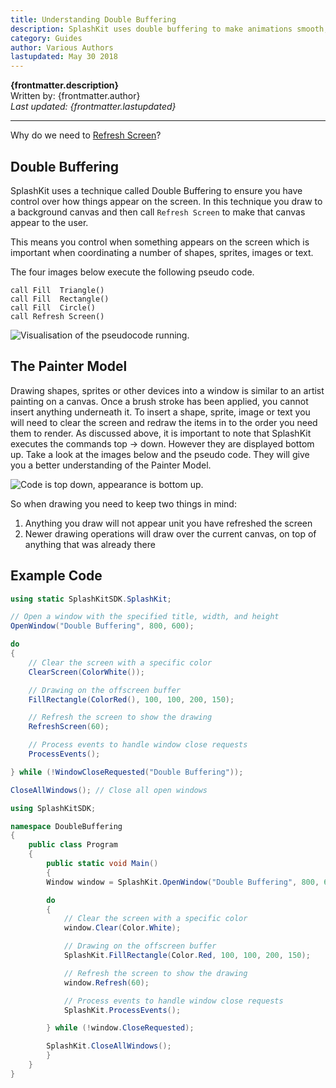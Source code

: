 ```yaml
---
title: Understanding Double Buffering
description: SplashKit uses double buffering to make animations smooth, but this means you need to do a few steps in order to get images appearing on the screen as you expect. In this article we discuss the basics of double buffering and the idea of the painters model.
category: Guides
author: Various Authors
lastupdated: May 30 2018
---
```



**{frontmatter.description}**  
Written by: {frontmatter.author}  
_Last updated: {frontmatter.lastupdated}_

---

Why do we need to [Refresh Screen](/api/graphics/#refresh-screen)?

## Double Buffering

SplashKit uses a technique called Double Buffering to ensure you have control over how things appear on the screen. In this technique you draw to a background canvas and then call `Refresh Screen` to make that canvas appear to the user.

This means you control when something appears on the screen which is important when coordinating a number of shapes, sprites, images or text.

The four images below execute the following pseudo code.

```plaintext
call Fill  Triangle()
call Fill  Rectangle()
call Fill  Circle()
call Refresh Screen()
```

![Visualisation of the pseudocode running.](./images/double_buffer/draw_shapes.png)

## The Painter Model

Drawing shapes, sprites or other devices into a window is similar to an artist painting on a canvas. Once a brush stroke has been applied, you cannot insert anything underneath it. To insert a shape, sprite, image or text you will need to clear the screen and redraw the items in to the order you need them to render. As discussed above, it is important to note that SplashKit executes the commands top -> down. However they are displayed bottom up. Take a look at the images below and the pseudo code. They will give you a better understanding of the Painter Model.

![Code is top down, appearance is bottom up.](./images/double_buffer/painter-new.jpg)

So when drawing you need to keep two things in mind:

1. Anything you draw will not appear unit you have refreshed the screen
2. Newer drawing operations will draw over the current canvas, on top of anything that was already there

## Example Code

<Tabs syncKey="code-language">
<TabItem label="C#">

<Tabs syncKey="csharp-style">
<TabItem label="Top-level Statements">

```csharp
using static SplashKitSDK.SplashKit;

// Open a window with the specified title, width, and height
OpenWindow("Double Buffering", 800, 600);

do
{
    // Clear the screen with a specific color
    ClearScreen(ColorWhite());

    // Drawing on the offscreen buffer
    FillRectangle(ColorRed(), 100, 100, 200, 150);

    // Refresh the screen to show the drawing
    RefreshScreen(60); 

    // Process events to handle window close requests
    ProcessEvents();

} while (!WindowCloseRequested("Double Buffering"));

CloseAllWindows(); // Close all open windows
```

</TabItem>
<TabItem label="Object-Oriented">

```csharp
using SplashKitSDK;

namespace DoubleBuffering
{
    public class Program
    {
        public static void Main()
        {
        Window window = SplashKit.OpenWindow("Double Buffering", 800, 600);

        do
        {
            // Clear the screen with a specific color
            window.Clear(Color.White);

            // Drawing on the offscreen buffer
            SplashKit.FillRectangle(Color.Red, 100, 100, 200, 150);

            // Refresh the screen to show the drawing
            window.Refresh(60); 

            // Process events to handle window close requests
            SplashKit.ProcessEvents();

        } while (!window.CloseRequested);

        SplashKit.CloseAllWindows();  
        }
    }
}
```

</TabItem>
</Tabs>
</TabItem>
</Tabs>

